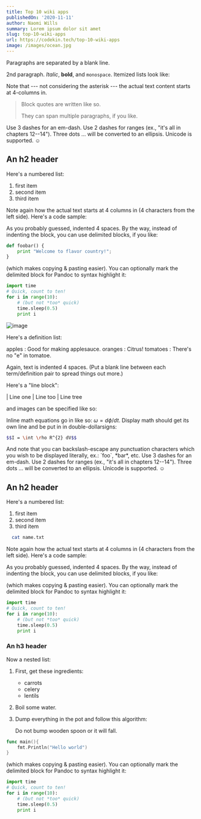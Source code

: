 ```yaml
---
title: Top 10 wiki apps
publishedOn: '2020-11-11'
author: Naomi Wills
summary: Lorem ipsum dolor sit amet
slug: top-10-wiki-apps
url: https://codekin.tech/top-10-wiki-apps
image: /images/ocean.jpg
---
```




Paragraphs are separated by a blank line.

2nd paragraph. _Italic_, **bold**, and `monospace`. Itemized lists
look like:

Note that --- not considering the asterisk --- the actual text
content starts at 4-columns in.

> Block quotes are
> written like so.
>
> They can span multiple paragraphs,
> if you like.

Use 3 dashes for an em-dash. Use 2 dashes for ranges (ex., "it's all
in chapters 12--14"). Three dots ... will be converted to an ellipsis.
Unicode is supported. ☺

## An h2 header

Here's a numbered list:

1.  first item
2.  second item
3.  third item

Note again how the actual text starts at 4 columns in (4 characters
from the left side). Here's a code sample:

As you probably guessed, indented 4 spaces. By the way, instead of
indenting the block, you can use delimited blocks, if you like:

```python
def foobar() {
    print "Welcome to flavor country!";
}
```

(which makes copying & pasting easier). You can optionally mark the
delimited block for Pandoc to syntax highlight it:

```python
import time
# Quick, count to ten!
for i in range(10):
    # (but not *too* quick)
    time.sleep(0.5)
    print i
```


![image](images/ocean.jpg)

Here's a definition list:

apples
: Good for making applesauce.
oranges
: Citrus!
tomatoes
: There's no "e" in tomatoe.

Again, text is indented 4 spaces. (Put a blank line between each
term/definition pair to spread things out more.)

Here's a "line block":

| Line one
| Line too
| Line tree

and images can be specified like so:


Inline math equations go in like so: $\omega = d\phi / dt$. Display
math should get its own line and be put in in double-dollarsigns:

```bash
$$I = \int \rho R^{2} dV$$
```
And note that you can backslash-escape any punctuation characters
which you wish to be displayed literally, ex.: \`foo\`, \*bar\*, etc.
Use 3 dashes for an em-dash. Use 2 dashes for ranges (ex., "it's all
in chapters 12--14"). Three dots ... will be converted to an ellipsis.
Unicode is supported. ☺

## An h2 header

Here's a numbered list:

1.  first item
2.  second item
3.  third item

```bash
  cat name.txt
```

Note again how the actual text starts at 4 columns in (4 characters
from the left side). Here's a code sample:


As you probably guessed, indented 4 spaces. By the way, instead of
indenting the block, you can use delimited blocks, if you like:


(which makes copying & pasting easier). You can optionally mark the
delimited block for Pandoc to syntax highlight it:

```python
import time
# Quick, count to ten!
for i in range(10):
    # (but not *too* quick)
    time.sleep(0.5)
    print i
```

### An h3 header

Now a nested list:

1.  First, get these ingredients:

    -   carrots
    -   celery
    -   lentils

2.  Boil some water.

3.  Dump everything in the pot and follow
    this algorithm:

    Do not bump wooden spoon or it will fall.


```go
func main(){
    fmt.Println("Hello world")
}
```

(which makes copying & pasting easier). You can optionally mark the
delimited block for Pandoc to syntax highlight it:

```python
import time
# Quick, count to ten!
for i in range(10):
    # (but not *too* quick)
    time.sleep(0.5)
    print i
```
